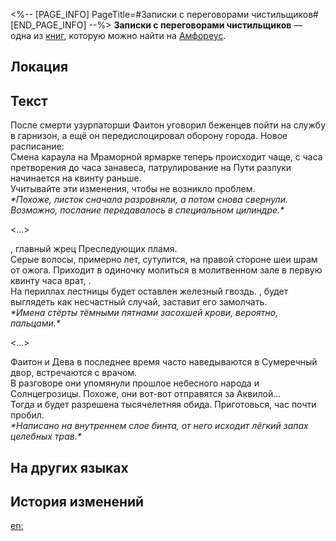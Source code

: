 <%-- [PAGE_INFO]
PageTitle=#Записки с переговорами чистильщиков#
[END_PAGE_INFO] --%>
{{Дополнить}}
{{Книга Инфобокс
|id           = 550
|Название     = 
|Изображение  = Предмет Записки с переговорами чистильщиков.png
|Мир          = Амфореус
|Томов        = 1
|Автор        = <!--нужно добавить-->
|Описание     = Записка, найденная у одного чистильщика. В ней указаны разведданные об обороне города, приказах на убийство и перемещениях златиусов.
|Том1         = {{tx}}
|Источник1    = {{tx|Отсутствует источник}}
|Персонажи    = 
|Фракции      = 
}}
'''Записки с переговорами чистильщиков''' — одна из [[Книги|книг]], которую можно найти на [[Амфореус]].

==Локация==
{{Отметка карты|<!--название карты-->|<!--id отметки-->}}

==Текст==
После смерти узурпаторши Фаитон уговорил беженцев пойти на службу в гарнизон, а ещё он передислоцировал оборону города. Новое расписание:<br />
Смена караула на Мраморной ярмарке теперь происходит чаще, с часа претворения до часа занавеса, патрулирование на Пути разлуки начинается на квинту раньше.<br />
Учитывайте эти изменения, чтобы не возникло проблем.<br />
''*Похоже, листок сначала разровняли, а потом снова свернули. Возможно, послание передавалось в специальном цилиндре.*''

<...>

{{Цвет|Огненный|███████}}, главный жрец Преследующих пламя.<br />
Серые волосы, примерно {{Цвет|Огненный|██}} лет, сутулится, на правой стороне шеи шрам от ожога. Приходит в одиночку молиться в молитвенном зале в первую квинту часа врат, {{Цвет|Огненный|█████}}.<br />
На периллах лестницы будет оставлен железный гвоздь. {{Цвет|Огненный|█████████}}, будет выглядеть как несчастный случай, {{Цвет|Огненный|█████}} заставит его замолчать.<br />
''*Имена стёрты тёмными пятнами засохшей крови, вероятно, пальцами.*''

<...>

Фаитон и Дева в последнее время часто наведываются в Сумеречный двор, встречаются с врачом.<br />
В разговоре они упомянули прошлое небесного народа и Солнцегрозицы. Похоже, они вот-вот отправятся за Аквилой...<br />
Тогда и будет разрешена тысячелетняя обида. Приготовься, час почти пробил.<br />
''*Написано на внутреннем слое бинта, от него исходит лёгкий запах целебных трав.*''

==На других языках==
{{На других языках
|en   = The Cleaner's Rendezvous Note
|zhs  = 清洗者的接头纸条
|zht  = 清洗者的接頭紙條
|ja   = 粛清者の連絡メモ
|ko   = 청소부의 접선 쪽지
|es   = Notas conectadas del purificador
|fr   = Note de rendez-vous du Purgateur
|ru   = Записки с переговорами чистильщиков
|th   = จดหมายส่งข่าวของผู้ชำระ
|vi   = Mảnh Giấy Liên Lạc Của Kẻ Thanh Tẩy
|de   = Rendezvous-Notiz eines Säuberers
|id   = Catatan Pertemuan Pembersih
|pt   = A Nota de Encontro do Higienista
}}

==История изменений==
{{История изменений|3.5}}

[[en:]]